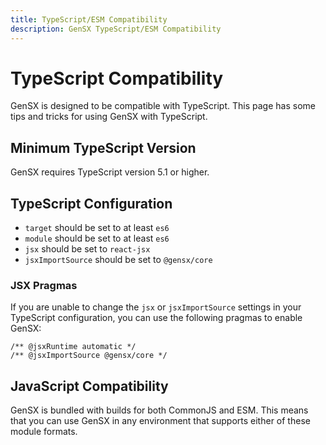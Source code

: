 ```yaml
---
title: TypeScript/ESM Compatibility
description: GenSX TypeScript/ESM Compatibility
---
```


# TypeScript Compatibility

GenSX is designed to be compatible with TypeScript. This page has some tips and tricks for using GenSX with TypeScript.

## Minimum TypeScript Version

GenSX requires TypeScript version 5.1 or higher.

## TypeScript Configuration

- `target` should be set to at least `es6`
- `module` should be set to at least `es6`
- `jsx` should be set to `react-jsx`
- `jsxImportSource` should be set to `@gensx/core`

### JSX Pragmas

If you are unable to change the `jsx` or `jsxImportSource` settings in your TypeScript configuration, you can use the following pragmas to enable GenSX:

```tsx
/** @jsxRuntime automatic */
/** @jsxImportSource @gensx/core */
```

## JavaScript Compatibility

GenSX is bundled with builds for both CommonJS and ESM. This means that you can use GenSX in any environment that supports either of these module formats.
